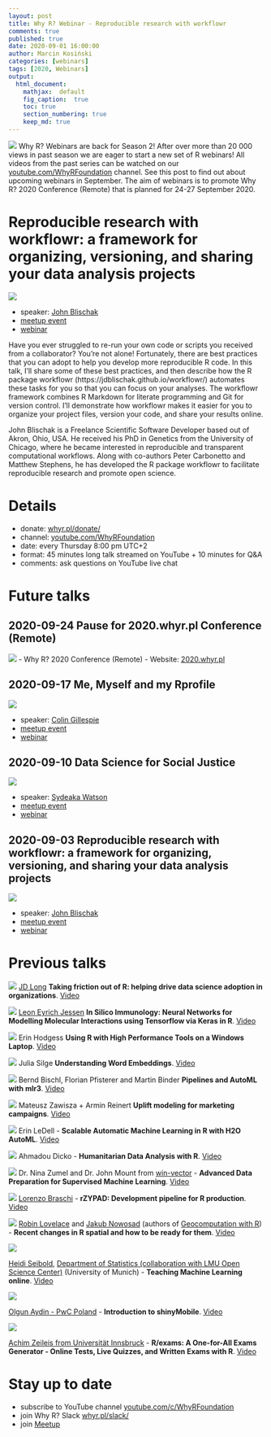 ```yaml
---
layout: post
title: Why R? Webinar - Reproducible research with workflowr
comments: true
published: true
date: 2020-09-01 16:00:00
author: Marcin Kosiński
categories: [webinars]
tags: [2020, Webinars]
output:
  html_document:
    mathjax:  default
    fig_caption:  true
    toc: true
    section_numbering: true
    keep_md: true
---
```


<img src="/images/fulls/webinars/webinars.jpg" class="fit image"> Why R? Webinars are back for Season 2! After over more than 20 000 views in past season we are eager to start a new set of R webinars! All videos from the past series can be watched on our [youtube.com/WhyRFoundation](https://www.youtube.com/c/WhyRFoundation) channel. See this post to find out about upcoming webinars in September. The aim of webinars is to promote Why R? 2020 Conference (Remote) that is planned for 24-27 September 2020.

# Reproducible research with workflowr: a framework for organizing, versioning, and sharing your data analysis projects

<img src="/images/fulls/webinars/john.jpg" class="fit image">

- speaker: [John Blischak](https://jdblischak.com/)
- [meetup event](https://www.meetup.com/Spotkania-Entuzjastow-R-Warsaw-R-Users-Group-Meetup/events/272697194/)
- [webinar](https://youtu.be/3yX73UBN2SU)

Have you ever struggled to re-run your own code or scripts you received from a collaborator? You’re not alone! Fortunately, there are best practices that you can adopt to help you develop more reproducible R code. In this talk, I’ll share some of these best practices, and then describe how the R package workflowr (https://jdblischak.github.io/workflowr/) automates these tasks for you so that you can focus on your analyses. The workflowr framework combines R Markdown for literate programming and Git for version control. I’ll demonstrate how workflowr makes it easier for you to organize your project files, version your code, and share your results online.

John Blischak is a Freelance Scientific Software Developer based out of Akron, Ohio, USA. He received his PhD in Genetics from the University of Chicago, where he became interested in reproducible and transparent computational workflows. Along with co-authors Peter Carbonetto and Matthew Stephens, he has developed the R package workflowr to facilitate reproducible research and promote open science.

# Details

- donate: [whyr.pl/donate/](https://whyr.pl/donate/)
- channel: [youtube.com/WhyRFoundation](https://www.youtube.com/c/WhyRFoundation)
- date: every Thursday 8:00 pm UTC+2
- format: 45 minutes long talk streamed on YouTube + 10 minutes for Q&A 
- comments: ask questions on YouTube live chat

# Future talks

## 2020-09-24 Pause for 2020.whyr.pl Conference (Remote)

<img src="/images/fulls/whyr2020/updated_cover2020_small.jpg" class="fit image">
- Why R? 2020 Conference (Remote)
- Website: [2020.whyr.pl](http://2020.whyr.pl/)

## 2020-09-17 Me, Myself and my Rprofile

<img src="/images/fulls/webinars/colin.jpg" class="fit image">

- speaker: [Colin Gillespie](https://www.jumpingrivers.com/)
- [meetup event](https://www.meetup.com/Spotkania-Entuzjastow-R-Warsaw-R-Users-Group-Meetup/events/272697229/)
- [webinar](https://youtu.be/2rWi2KVcyjg)

## 2020-09-10 Data Science for Social Justice

<img src="/images/fulls/webinars/sydeaka.jpg" class="fit image">

- speaker: [Sydeaka Watson](https://www.sydeaka.com/)
- [meetup event](https://www.meetup.com/Spotkania-Entuzjastow-R-Warsaw-R-Users-Group-Meetup/events/272697218/)
- [webinar](https://youtu.be/hul0cOBgqPQ)

## 2020-09-03 Reproducible research with workflowr: a framework for organizing, versioning, and sharing your data analysis projects

<img src="/images/fulls/webinars/john.jpg" class="fit image">

- speaker: [John Blischak](https://jdblischak.com/)
- [meetup event](https://www.meetup.com/Spotkania-Entuzjastow-R-Warsaw-R-Users-Group-Meetup/events/272697194/)
- [webinar](https://youtu.be/3yX73UBN2SU)

# Previous talks

<img src="/images/fulls/webinars/jdlong.jpg" class="fit image"> [JD Long](https://rstudio.com/speakers/jd-long/) **Taking friction out of R: helping drive data science adoption in organizations**. [Video](https://youtu.be/4OKFY9tH0Bw)

<img src="/images/fulls/webinars/leon.jpg" class="fit image"> [Leon Eyrich Jessen](https://twitter.com/jessenleon) **In Silico Immunology: Neural Networks for Modelling Molecular Interactions using Tensorflow via Keras in R**. [Video](https://youtu.be/ApGL2gBPHY4)

<img src="/images/fulls/webinars/erin_h.jpg" class="fit image"> Erin Hodgess **Using R with High Performance Tools on a Windows Laptop**. [Video](https://youtu.be/vPDDpwGfvLc)

<img src="/images/fulls/webinars/julia.jpg" class="fit image"> Julia Silge **Understanding Word Embeddings**. [Video](https://youtu.be/ke03DGvT8uU)

<img src="/images/fulls/webinars/mlr.jpg" class="fit image"> Bernd Bischl, Florian Pfisterer and Martin Binder **Pipelines and AutoML with mlr3**. [Video](https://www.youtube.com/watch?v=4r8K3GO5wk4)

<img src="/images/fulls/webinars/mck.jpg" class="fit image"> Mateusz Zawisza +  Armin Reinert **Uplift modeling for marketing campaigns**. [Video](https://youtu.be/mZCBBGlQWcE)

<img src="/images/fulls/webinars/erin.jpg" class="fit image"> Erin LeDell - **Scalable Automatic Machine Learning in R with H2O AutoML**. [Video](https://www.youtube.com/watch?v=DjzKTeIIxOY)

<img src="/images/fulls/webinars/dicko.jpg" class="fit image"> Ahmadou Dicko - **Humanitarian Data Analysis with R**. [Video](https://www.youtube.com/watch?v=V3UX9ml0o6o)

<img src="/images/fulls/webinars/nina.jpg" class="fit image"> Dr. Nina Zumel and Dr. John Mount from [win-vector](http://www.win-vector.com/) - **Advanced Data Preparation for Supervised Machine Learning**. [Video](https://youtu.be/sniHkkrAsOc)

<img src="/images/fulls/webinars/lorenzo.jpg" class="fit image"> [Lorenzo Braschi]() - **rZYPAD: Development pipeline for R production**. [Video](https://youtu.be/YyG8E1DdhX0)

<img src="/images/fulls/webinars/spatial.jpg" class="fit image"> [Robin Lovelace](https://twitter.com/robinlovelace) and [Jakub Nowosad](https://twitter.com/jakub_nowosad) (authors of [Geocomputation with R](https://geocompr.robinlovelace.net/)) - **Recent changes in R spatial and how to be ready for them**. [Video](https://youtu.be/Va0STgco7-4)

<img src="/images/fulls/webinars/heidi.jpg" class="fit image">

[Heidi Seibold](https://www.researchgate.net/profile/Heidi_Seibold), [Department of Statistics (collaboration with LMU Open Science Center)](https://statsatlmu.tumblr.com/) (University of Munich) - **Teaching Machine Learning online**. [Video](https://www.youtube.com/watch?v=jPQJTVa-GsQ)

<img src="/images/fulls/webinars/olgun.jpg" class="fit image">

[Olgun Aydin - PwC Poland](https://www.linkedin.com/in/olgun-aydin/) - **Introduction to shinyMobile**. [Video](https://www.youtube.com/watch?v=TJsu0S9_WY4)

<img src="/images/fulls/webinars/achim.jpg" class="fit image">

[Achim Zeileis from Universität Innsbruck](https://eeecon.uibk.ac.at/~zeileis/) - **R/exams: A One-for-All Exams Generator - Online Tests, Live Quizzes, and Written Exams with R**. [Video](https://www.youtube.com/watch?v=PnyCR7q4P4Q)


# Stay up to date

- subscribe to YouTube channel [youtube.com/c/WhyRFoundation](https://www.youtube.com/c/WhyRFoundation)
- join Why R? Slack [whyr.pl/slack/](http://whyr.pl/slack/)
- join [Meetup](https://www.meetup.com/Spotkania-Entuzjastow-R-Warsaw-R-Users-Group-Meetup/events/269589118/)
